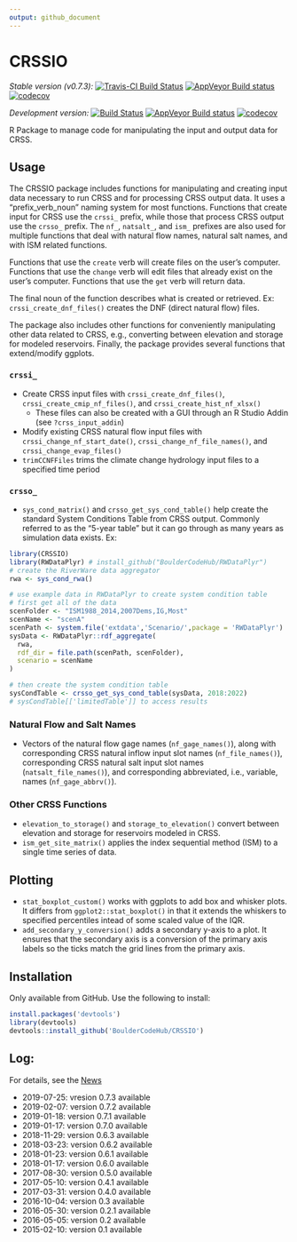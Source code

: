 ```yaml
---
output: github_document
---
```


<!-- README.md is generated from README.Rmd. Please edit that file -->

# CRSSIO
*Stable version (v0.7.3):*
[![Travis-CI Build Status](https://travis-ci.org/BoulderCodeHub/CRSSIO.svg?branch=master)](https://travis-ci.org/BouldercodeHub/CRSSIO)
[![AppVeyor Build status](https://ci.appveyor.com/api/projects/status/tkbmrk4hosv96rin?svg=true)](https://ci.appveyor.com/project/BoulderCodeHub/crssio)
[![codecov](https://codecov.io/gh/BoulderCodeHub/CRSSIO/branch/master/graphs/badge.svg)](https://codecov.io/gh/BoulderCodeHub/CRSSIO)

*Development version:*
[![Build Status](https://travis-ci.org/rabutler-usbr/CRSSIO.svg?branch=master)](https://travis-ci.org/rabutler-usbr/CRSSIO)
[![AppVeyor Build status](https://ci.appveyor.com/api/projects/status/lad6jf69q7stn1e7?svg=true)](https://ci.appveyor.com/project/rabutler-usbr/crssio)
[![codecov](https://codecov.io/gh/rabutler-usbr/CRSSIO/branch/master/graph/badge.svg)](https://codecov.io/gh/rabutler-usbr/CRSSIO)

R Package to manage code for manipulating the input and output data for CRSS.

## Usage

The CRSSIO package includes functions for manipulating and creating input data necessary to run CRSS and for processing CRSS output data. It uses a "prefix_verb_noun" naming system for most functions. Functions that create input for CRSS use the `crssi_` prefix, while those that process CRSS output use the `crsso_` prefix. The `nf_`, `natsalt_`, and `ism_` prefixes are also used for multiple functions that deal with natural flow names, natural salt names, and with ISM related functions. 

Functions that use the `create` verb will create files on the user's computer. Functions that use the `change` verb will edit files that already exist on the user's computer. Functions that use the `get` verb will return data. 

The final noun of the function describes what is created or retrieved. Ex: `crssi_create_dnf_files()` creates the DNF (direct natural flow) files. 

The package also includes other functions for conveniently manipulating other data related to CRSS, e.g., converting between elevation and storage for modeled reservoirs. Finally, the package provides several functions that extend/modify ggplots. 

### `crssi_`

* Create CRSS input files with `crssi_create_dnf_files()`, `crssi_create_cmip_nf_files()`, and `crssi_create_hist_nf_xlsx()` 
  * These files can also be created with a GUI through an R Studio Addin (see `?crss_input_addin`)
* Modify existing CRSS natural flow input files with `crssi_change_nf_start_date()`, `crssi_change_nf_file_names()`, and `crssi_change_evap_files()`
* `trimCCNFFiles` trims the climate change hydrology input files to a specified time period 

### `crsso_`

* `sys_cond_matrix()` and `crsso_get_sys_cond_table()` help create the standard System Conditions Table from CRSS output. Commonly referred to as the "5-year table" but it can go through as many years as simulation data exists. Ex:

```r
library(CRSSIO)
library(RWDataPlyr) # install_github("BoulderCodeHub/RWDataPlyr")
# create the RiverWare data aggregator
rwa <- sys_cond_rwa()

# use example data in RWDataPlyr to create system condition table
# first get all of the data
scenFolder <- "ISM1988_2014,2007Dems,IG,Most"
scenName <- "scenA"
scenPath <- system.file('extdata','Scenario/',package = 'RWDataPlyr')
sysData <- RWDataPlyr::rdf_aggregate(
  rwa,
  rdf_dir = file.path(scenPath, scenFolder),
  scenario = scenName
)

# then create the system condition table
sysCondTable <- crsso_get_sys_cond_table(sysData, 2018:2022)
# sysCondTable[['limitedTable']] to access results
```

### Natural Flow and Salt Names

* Vectors of the natural flow gage names (`nf_gage_names()`), along with corresponding CRSS natural inflow input slot names (`nf_file_names()`), corresponding CRSS natural salt input slot names (`natsalt_file_names()`), and corresponding abbreviated, i.e., variable, names (`nf_gage_abbrv()`).

### Other CRSS Functions

* `elevation_to_storage()` and `storage_to_elevation()` convert between elevation and storage for reservoirs modeled in CRSS.
* `ism_get_site_matrix()` applies the index sequential method (ISM) to a single time series of data.

## Plotting

* `stat_boxplot_custom()` works with ggplots to add box and whisker plots. It differs from `ggplot2::stat_boxplot()` in that it extends the whiskers to specified percentiles intead of some scaled value of the IQR.
* `add_secondary_y_conversion()` adds a secondary y-axis to a plot. It ensures that the secondary axis is a conversion of the primary axis labels so the ticks match the grid lines from the primary axis. 

## Installation

Only available from GitHub. Use the following to install:
```r
install.packages('devtools')
library(devtools)
devtools::install_github('BoulderCodeHub/CRSSIO')
```

## Log:

For details, see the [News](NEWS.md)

* 2019-07-25: vresion 0.7.3 available
* 2019-02-07: version 0.7.2 available
* 2019-01-18: version 0.7.1 available
* 2019-01-17: version 0.7.0 available
* 2018-11-29: version 0.6.3 available
* 2018-03-23: version 0.6.2 available
* 2018-01-23: version 0.6.1 available
* 2018-01-17: version 0.6.0 available
* 2017-08-30: version 0.5.0 available
* 2017-05-10: version 0.4.1 available
* 2017-03-31: version 0.4.0 available
* 2016-10-04: version 0.3 available
* 2016-05-30: version 0.2.1 available
* 2016-05-05: version 0.2 available
* 2015-02-10: version 0.1 available
